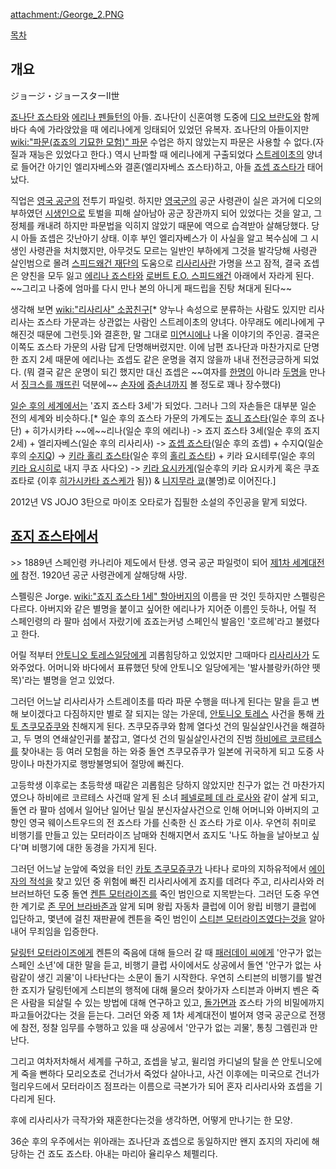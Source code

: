 attachment:/George_2.PNG

[[목차]]

== 개요 ==
ジョージ・ジョースターII世

[[죠나단 죠스타]]와 [[에리나 펜들턴]]의 아들. 죠나단이 신혼여행 도중에 [[디오 브란도]]와 함께 바다 속에 가라앉았을 때 에리나에게 잉태되어 있었던 유복자. 죠나단의 아들이지만 [[wiki:"파문(죠죠의 기묘한 모험)" 파문]] 수업은 하지 않았는지 파문은 사용할 수 없다.(자질과 재능은 있었다고 한다.) 역시 난파할 때 에리나에게 구출되었다 [[스트레이초]]의 양녀로 들어간 아기인 엘리자베스와 결혼(엘리자베스 죠스타)하고, 아들 [[죠셉 죠스타]]가 태어났다.

직업은 [[영국 공군]]의 전투기 파일럿. 하지만 [[영국군]]의 공군 사령관이 실은 과거에 디오의 부하였던 [[시생인]]으로 토벌을 피해 살아남아 공군 장관까지 되어 있었다는 것을 알고, 그 정체를 캐내려 하지만 파문법을 익히지 않았기 때문에 역으로 습격받아 살해당했다. 당시 아들 죠셉은 갓난아기 상태. 이후 부인 엘리자베스가 이 사실을 알고 복수심에 그 시생인 사령관을 처치했지만, 아무것도 모르는 일반인 부하에게 그것을 발각당해 사령관 살인범으로 몰려 [[스피드왜건 재단]]의 도움으로 [[리사리사]]란 가명을 쓰고 잠적, 결국 죠셉은 양친을 모두 잃고 [[에리나 죠스타]]와 [[로버트 E.O. 스피드왜건]] 아래에서 자라게 된다. ~~그리고 나중에 엄마를 다시 만나 본의 아니게 패드립을 진탕 쳐대게 된다~~

생각해 보면 [[wiki:"리사리사" 소꿉친구]][* 양누나 속성으로 분류하는 사람도 있지만 리사리사는 죠스타 가문과는 상관없는 사람인 스트레이초의 양녀다. 아무래도 에리나에게 구해진것 때문에 그런듯.]와 결혼한, 말 그대로 [[미연시]]에나 나올 이야기의 주인공. 결국은 이쪽도 죠스타 가문의 사람 답게 단명해버렸지만. 이에 남편 죠나단과 마찬가지로 단명한 죠지 2세 때문에 에리나는 죠셉도 같은 운명을 겪지 않을까 내내 전전긍긍하게 되었다. (뭐 결국 같은 운명이 되긴 했지만 대신 죠셉은 ~~여자를 [[수지Q|한명]]이 아니라 [[히가시카타 토모코|두명]]을 만나서 [[히가시카타 죠스케|징크스를 깨뜨린]] 덕분에~~ [[쿠죠 죠타로|손자]]에 [[쿠죠 죠린|증손녀]]까지 볼 정도로 꽤나 장수했다)

[[일순 후의 세계]]에서는 '죠지 죠스타 3세'가 되었다. 그러나 그의 자손들은 대부분 일순 전의 세계와 비슷하다.[* 일순 후의 죠스타 가문의 가계도는 [[죠니 죠스타]](일순 후의 죠나단) + 히가시카타 ~~에~~리나(일순 후의 에리나) -> 죠지 죠스타 3세(일순 후의 죠지 2세) + 엘리자베스(일순 후의 리사리사) -> [[죠셉 죠스타]](일순 후의 죠셉) + 수지Q(일순 후의 [[수지Q]]) -> [[키라 홀리 죠스타]](일순 후의 [[홀리 죠스타]]) + 키라 요시테루(일순 후의 [[키라 요시히로]] 내지 쿠죠 사다오) -> [[키라 요시카게(죠죠리온)|키라 요시카게]](일순후의 키라 요시카게 혹은 쿠죠 죠타로 {이후 [[히가시카타 죠스케(죠죠리온)|히가시카타 죠스케]]가 됨}) & [[니지무라 쿄]](불명)로 이어진다.]

2012년 VS JOJO 3탄으로 마이조 오타로가 집필한 소설의 주인공을 맡게 되었다.

== [[죠지 죠스타]]에서 ==
>> 1889년 스페인령 카나리아 제도에서 탄생. 영국 공군 파일럿이 되어 [[제1차 세계대전]]에 참전. 1920년 공군 사령관에게 살해당해 사망.

스펠링은 Jorge. [[wiki:"죠지 죠스타 1세" 할아버지]]의 이름을 딴 것인 듯하지만 스펠링은 다르다. 아버지와 같은 별명을 붙이고 싶어한 에리나가 지어준 이름인 듯하나, 어릴 적 스페인령의 라 팔마 섬에서 자랐기에 죠죠는커녕 스페인식 발음인 '호르헤'라고 불렸다고 한다.

어릴 적부터 [[안토니오 토레스]]일당에게 괴롭힘당하고 있었지만 그때마다 [[리사리사]]가 도와주었다. 어머니와 바다에서 표류했던 탓에 안토니오 일당에게는 '발사블랑카(하얀 뗏목)'라는 별명을 얻고 있었다.

그러던 어느날 리사리사가 스트레이초를 따라 파문 수행을 떠나게 된다는 말을 듣고 변해 보이겠다고 다짐하지만 별로 잘 되지는 않는 가운데, [[안토니오 토레스]] 사건을 통해 [[카토 츠쿠모쥬쿠]]와 친해지게 된다. 츠쿠모쥬쿠와 함께 열다섯 건의 밀실살인사건을 해결하고, 두 명의 연쇄살인귀를 붙잡고, 열다섯 건의 밀실살인사건의 진범 [[하비에르 코르테스]]를 찾아내는 등 여러 모험을 하는 와중 돌연 츠쿠모쥬쿠가 일본에 귀국하게 되고 도중 사망이나 마찬가지로 행방불명되어 절망에 빠진다.

고등학생 이후로는 초등학생 때같은 괴롭힘은 당하지 않았지만 친구가 없는 건 마찬가지였으나 하비에르 코르테스 사건때 알게 된 소녀 [[페넬로페 데 라 로사]]와 같이 살게 되고, 돌연 라 팔마 섬에서 일어난 일어난 밀실 분신자살사건으로 인해 어머니와 아버지의 고향인 영국 웨이스트우드의 전 죠스타 가를 신축한 신 죠스타 가로 이사. 우연히 취미로 비행기를 만들고 있는 모터라이즈 남매와 친해지면서 죠지도 '나도 하늘을 날아보고 싶다'며 비행기에 대한 동경을 가지게 된다.

그러던 어느날 눈앞에 죽었을 터인 [[카토 츠쿠모쥬쿠]]가 나타나 로마의 지하유적에서 [[에이자의 적석]]을 찾고 있던 중 위험에 빠진 리사리사에게 죠지를 데려다 주고, 리사리사와 러브러브하던 도중 돌연 [[켄튼 모터라이즈]]를 죽인 범인으로 지목받는다. 그러던 도중 우연한 계기로 [[존 무어 브라바존]]과 알게 되며 왕립 자동차 클럽에 이어 왕립 비행기 클럽에 입단하고, 몇년에 걸친 재판끝에 켄튼을 죽인 범인이 [[스티븐 모터라이즈]]였다는것을 알아내어 무죄임을 입증한다.

[[달링턴 모터라이즈]]에게 켄튼의 죽음에 대해 들으러 갈 때 [[패러데이 씨]]에게 '안구가 없는 스페인 소년'에 대한 말을 듣고, 비행기 클럽 사이에서도 상공에서 돌연 '안구가 없는 사람같이 생긴 괴물'이 나타난다는 소문이 돌기 시작한다. 우연히 스티븐의 비행기를 발견한 죠지가 달링턴에게 스티븐의 행적에 대해 물으러 찾아가자 스티븐과 아버지 벤은 죽은 사람을 되살릴 수 있는 방법에 대해 연구하고 있고, [[돌가면]]과 죠스타 가의 비밀에까지 파고들어갔다는 것을 듣는다. 그러던 와중 제 1차 세계대전이 벌어져 영국 공군으로 전쟁에 참전, 정찰 임무를 수행하고 있을 때 상공에서 '안구가 없는 괴물', 통칭 그렘린과 만난다.

그리고 여차저차해서 세계를 구하고, 죠셉을 낳고, 윌리엄 카디널의 탈을 쓴 안토니오에게 죽을 뻔하다 모리오쵸로 건너가서 죽었다 살아나고, 사건 이후에는 미국으로 건너가 헐리우드에서 모터라이즈 점프라는 이름으로 극본가가 되어 혼자 리사리사와 죠셉을 기다리게 된다.

후에 리사리사가 극작가와 재혼한다는것을 생각하면, 어떻게 만나기는 한 모양.

36순 후의 우주에서는 위아래는 죠나단과 죠셉으로 동일하지만 왠지 죠지의 자리에 해당하는 건 죠도 죠스타. 아내는 마리아 율리우스 체펠리다.
